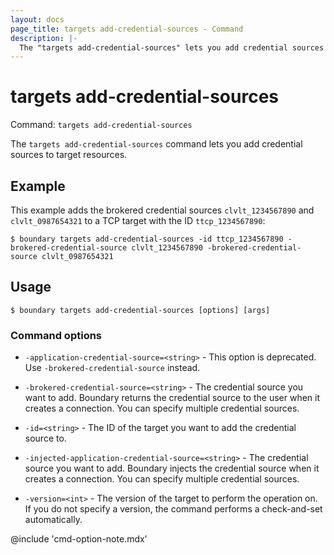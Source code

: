 ```yaml
---
layout: docs
page_title: targets add-credential-sources - Command
description: |-
  The "targets add-credential-sources" lets you add credential sources to target resources.
---
```


# targets add-credential-sources

Command: `targets add-credential-sources`

The `targets add-credential-sources` command lets you add credential sources to target resources.

## Example

This example adds the brokered credential sources `clvlt_1234567890` and `clvlt_0987654321` to a TCP target with the ID `ttcp_1234567890`:

```shell-session
$ boundary targets add-credential-sources -id ttcp_1234567890 -brokered-credential-source clvlt_1234567890 -brokered-credential-source clvlt_0987654321
```

## Usage

<CodeBlockConfig hideClipboard>

```shell-session
$ boundary targets add-credential-sources [options] [args]
```

</CodeBlockConfig>

### Command options

- `-application-credential-source=<string>` - This option is deprecated.
Use `-brokered-credential-source` instead.

- `-brokered-credential-source=<string>` - The credential source you want to add.
Boundary returns the credential source to the user when it creates a connection.
You can specify multiple credential sources.

- `-id=<string>` - The ID of the target you want to add the credential source to.

- `-injected-application-credential-source=<string>` - The credential source you want to add.
Boundary injects the credential source when it creates a connection.
You can specify multiple credential sources.

- `-version=<int>` - The version of the target to perform the operation on.
If you do not specify a version, the command performs a check-and-set automatically.

@include 'cmd-option-note.mdx'